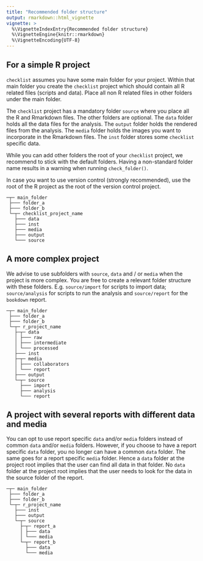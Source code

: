 ```yaml
---
title: "Recommended folder structure"
output: rmarkdown::html_vignette
vignette: >
  %\VignetteIndexEntry{Recommended folder structure}
  %\VignetteEngine{knitr::rmarkdown}
  %\VignetteEncoding{UTF-8}
---
```


## For a simple R project

`checklist` assumes you have some main folder for your project.
Within that main folder you create the `checklist` project which should contain all R related files (scripts and data).
Place all non R related files in other folders under the main folder.

The `checklist` project has a mandatory folder `source` where you place all the R and Rmarkdown files.
The other folders are optional.
The `data` folder holds all the data files for the analysis.
The `output` folder holds the rendered files from the analysis.
The `media` folder holds the images you want to incorporate in the Rmarkdown files.
The `inst` folder stores some `checklist` specific data.

While you can add other folders the root of your `checklist` project, we recommend to stick with the default folders.
Having a non-standard folder name results in a warning when running `check_folder()`.

In case you want to use version control (strongly recommended), use the root of the R project as the root of the version control project.

```
─┬─ main_folder
 ├─── folder_a
 ├─── folder_b
 └─┬─ checklist_project_name
   ├─── data
   ├─── inst
   ├─── media
   ├─── output
   └─── source
```

## A more complex project

We advise to use subfolders with `source`, `data` and / or `media` when the project is more complex.
You are free to create a relevant folder structure with these folders.
E.g. `source/import` for scripts to import data; `source/analysis` for scripts to run the analysis and `source/report` for the `bookdown` report.

```
─┬─ main_folder
 ├─── folder_a
 ├─── folder_b
 └─┬─ r_project_name
   ├─┬─ data
   │ ├─── raw
   │ ├─── intermediate
   │ └─── processed
   ├─── inst
   ├─┬─ media
   │ ├─── collaborators
   │ └─── report
   ├─── output
   └─┬─ source
     ├─── import
     ├─── analysis
     └─── report
```

## A project with several reports with different data and media

You can opt to use report specific `data` and/or `media` folders instead of common `data` and/or `media` folders.
However, if you choose to have a report specific `data` folder, you no longer can have a common `data` folder.
The same goes for a report specific `media` folder.
Hence a `data` folder at the project root implies that the user can find all data in that folder.
No `data` folder at the project root implies that the user needs to look for the data in the source folder of the report.

```
─┬─ main_folder
 ├─── folder_a
 ├─── folder_b
 └─┬─ r_project_name
   ├─── inst
   ├─── output
   └─┬─ source
     ├─┬─ report_a
     │ ├─── data
     │ └─── media
     └─┬─ report_b
       ├─── data
       └─── media
```
